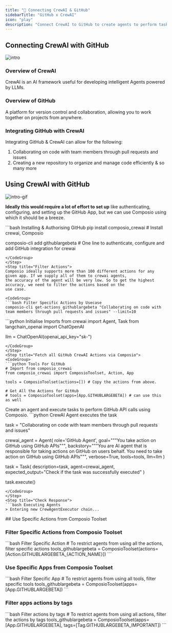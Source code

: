 ```yaml
---
title: "🚀 Connecting CrewAI & GitHub"
sidebarTitle: "GitHub x CrewAI"
icon: "play"
description: "Connect CrewAI to GitHub to create agents to perform tasks using natural language"
---
```


## Connecting CrewAI with GitHub
![intro](/media/intro.jpg)

### Overview of CrewAI

CrewAI is an AI framework useful for developing intelligent Agents powered by LLMs.

### Overview of GitHub

A platform for version control and collaboration, allowing you to work together on projects from anywhere.

### Integrating GitHub with CrewAI

Integrating GitHub & CrewAI can allow for the following:

1. Collaborating on code with team members through pull requests and issues
2. Creating a new repository to organize and manage code efficiently
& so many more

## Using CrewAI with GitHub
![intro-gif](/media/intro.gif)
<Steps>
<Step title="Setting Up the Environment">

**Ideally this would require a lot of effort to set up** like authenticating, configuring, and setting up the GitHub App, but we can use Composio using which it should be a breeze.

<CodeGroup>
```bash Installing & Authorising GitHub
pip install composio_crewai # Install crewai, Composio 

composio-cli add githublargebeta # One line to authenticate, configure and add GitHub integration for crewai
```
</CodeGroup>
</Step>
<Step title="Filter Actions">
Composio ideally supports more than 100 different actions for any given app. If we supply all of them to crewai agents, 
the accuracy of the agent will be very low. So to get the highest accuracy, we need to filter the actions based on the 
use case.

<CodeGroup>
```bash Filter Specific Actions by Usecase
composio-cli get-actions githublargebeta "Collaborating on code with team members through pull requests and issues" --limit=10
```
</CodeGroup>

</Step>
<Step title="Import Base Packages">

<CodeGroup>
```python Initialise Imports
from crewai import Agent, Task
from langchain_openai import ChatOpenAI

llm = ChatOpenAI(openai_api_key="sk-<OPENAI KEY>")
```
</CodeGroup>
</Step>
<Step title="Fetch all GitHub CrewAI Actions via Composio">
<CodeGroup>
```python Tools For GitHub
# Import from composio_crewai
from composio_crewai import ComposioToolset, Action, App

tools = ComposioToolset(actions=[]) # Copy the actions from above. 

# Get All the Actions for GitHub
# tools = ComposioToolset(apps=[App.GITHUBLARGEBETA]) # can use this as well
```
</CodeGroup>
</Step>
<Step title="Execute the Agent">
Create an agent and execute tasks to perform GitHub API calls using Composio. 
<CodeGroup>
```python CrewAI Agent executes the task

task = "Collaborating on code with team members through pull requests and issues"

crewai_agent = Agent(
    role='GitHub Agent',
    goal="""You take action on GitHub using GitHub APIs""",
    backstory="""You are AI agent that is responsible for taking actions on GitHub on users behalf. You need to take action on GitHub using GitHub APIs""",
    verbose=True,
    tools=tools,
    llm=llm
)

task = Task(
    description=task,
    agent=crewai_agent,
    expected_output="Check if the task was successfully executed"
)

task.execute()
```
</CodeGroup>
</Step>
<Step title="Check Response">
```bash Executing Agents
> Entering new CrewAgentExecutor chain...
```
</Step>
</Steps>
## Use Specific Actions from Composio Toolset

### Filter Specific Actions from Composio Toolset

<CodeGroup>
```bash Filter Specific Action
# To restrict agents from using all the actions, filter specific actions
tools_githublargebeta = ComposioToolset(actions=[Action.GITHUBLARGEBETA_{ACTION_NAME}])
```
</CodeGroup>

### Use Specific Apps from Composio Toolset
<CodeGroup>
```bash Filter Specific App
# To restrict agents from using all tools, filter specific tools
tools_githublargebeta = ComposioToolset(apps=[App.GITHUBLARGEBETA])
```
</CodeGroup>

### Filter apps actions by tags 
<CodeGroup>
```bash Filter actions by tags
# To restrict agents from using all actions, filter the actions by tags
tools_githublargebeta = ComposioToolset(apps=[App.GITHUBLARGEBETA], tags=[Tag.GITHUBLARGEBETA_IMPORTANT])
```
</CodeGroup>